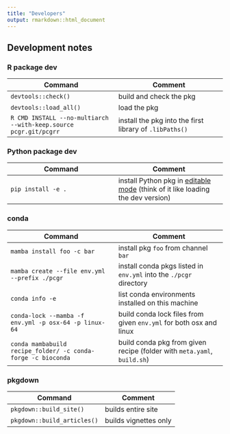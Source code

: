 ```yaml
---
title: "Developers"
output: rmarkdown::html_document
---
```


## Development notes

### R package dev

| Command | Comment |
|---------|---------|
| `devtools::check()` | build and check the pkg |
| `devtools::load_all()` | load the pkg |
| `R CMD INSTALL --no-multiarch --with-keep.source pcgr.git/pcgrr` | install the pkg into the first library of `.libPaths()` |

### Python package dev

| Command | Comment |
|---------|---------|
| `pip install -e .` | install Python pkg in [editable mode](https://stackoverflow.com/a/35064498/2169986) (think of it like loading the dev version) |

### conda

| Command | Comment |
|---------|---------|
| `mamba install foo -c bar` | install pkg `foo` from channel `bar` |
| `mamba create --file env.yml --prefix ./pcgr` | install conda pkgs listed in `env.yml` into the `./pcgr` directory |
| `conda info -e` | list conda environments installed on this machine |
| `conda-lock --mamba -f env.yml -p osx-64 -p linux-64` | build conda lock files from given `env.yml` for both osx and linux |
| `conda mambabuild recipe_folder/ -c conda-forge -c bioconda` | build conda pkg from given recipe (folder with `meta.yaml`, `build.sh`) |

### pkgdown

| Command | Comment |
|---------|---------|
| `pkgdown::build_site()` | builds entire site |
| `pkgdown::build_articles()` | builds vignettes only |
